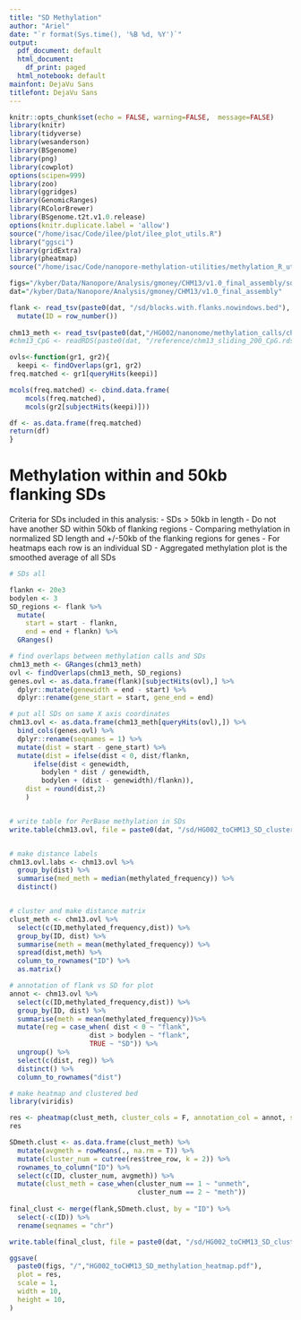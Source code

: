 ```yaml
---
title: "SD Methylation"
author: "Ariel"
date: "`r format(Sys.time(), '%B %d, %Y')`"
output:
  pdf_document: default
  html_document:
    df_print: paged
  html_notebook: default
mainfont: DejaVu Sans
titlefont: DejaVu Sans
---
```


```r
knitr::opts_chunk$set(echo = FALSE, warning=FALSE,  message=FALSE)
library(knitr)
library(tidyverse)
library(wesanderson)
library(BSgenome)
library(png)
library(cowplot)
options(scipen=999)
library(zoo)
library(ggridges)
library(GenomicRanges)
library(RColorBrewer)
library(BSgenome.t2t.v1.0.release)
options(knitr.duplicate.label = 'allow')
source("/home/isac/Code/ilee/plot/ilee_plot_utils.R")
library("ggsci")
library(gridExtra) 
library(pheatmap)
source("/home/isac/Code/nanopore-methylation-utilities/methylation_R_utils.R")
```

```r
figs="/kyber/Data/Nanopore/Analysis/gmoney/CHM13/v1.0_final_assembly/sd/figures"
dat="/kyber/Data/Nanopore/Analysis/gmoney/CHM13/v1.0_final_assembly"

flank <- read_tsv(paste0(dat, "/sd/blocks.with.flanks.nowindows.bed"), col_names = c("seqnames", "start", "end")) %>%
  mutate(ID = row_number())
  
chm13_meth <- read_tsv(paste0(dat,"/HG002/nanonome/methylation_calls/chm13_whole_genome/pooled/HG002_nanonome_CpGmethylationFrequency.tsv"))
#chm13_CpG <- readRDS(paste0(dat, "/reference/chm13_sliding_200_CpG.rds"))
```


```r

ovls<-function(gr1, gr2){
  keepi <- findOverlaps(gr1, gr2)
freq.matched <- gr1[queryHits(keepi)]

mcols(freq.matched) <- cbind.data.frame(
    mcols(freq.matched),
    mcols(gr2[subjectHits(keepi)]))

df <- as.data.frame(freq.matched)
return(df)
}

```

# Methylation within and 50kb flanking SDs 
Criteria for SDs included in this analysis:
- SDs > 50kb in length 
- Do not have another SD within 50kb of flanking regions 
- Comparing methylation in normalized SD length and +/-50kb of the flanking regions for genes 
- For heatmaps each row is an individual SD 
- Aggregated methylation plot is the smoothed average of all SDs
```r

# SDs all 

flankn <- 20e3
bodylen <- 3
SD_regions <- flank %>%
  mutate(
    start = start - flankn,
    end = end + flankn) %>%
  GRanges()

# find overlaps between methylation calls and SDs
chm13_meth <- GRanges(chm13_meth)
ovl <- findOverlaps(chm13_meth, SD_regions)
genes.ovl <- as.data.frame(flank)[subjectHits(ovl),] %>%
  dplyr::mutate(genewidth = end - start) %>%
  dplyr::rename(gene_start = start, gene_end = end) 

# put all SDs on same X axis coordinates
chm13.ovl <- as.data.frame(chm13_meth[queryHits(ovl),]) %>%
  bind_cols(genes.ovl) %>%
  dplyr::rename(seqnames = 1) %>%
  mutate(dist = start - gene_start) %>%
  mutate(dist = ifelse(dist < 0, dist/flankn,
      ifelse(dist < genewidth,
        bodylen * dist / genewidth,
        bodylen + (dist - genewidth)/flankn)), 
    dist = round(dist,2)
    )


# write table for PerBase methylation in SDs
write.table(chm13.ovl, file = paste0(dat, "/sd/HG002_toCHM13_SD_clustered_methylationPerBase.bed"),quote = F, sep = "\t", row.names = F, col.names = T)


# make distance labels
chm13.ovl.labs <- chm13.ovl %>%
  group_by(dist) %>%
  summarise(med_meth = median(methylated_frequency)) %>%
  distinct()


# cluster and make distance matrix
clust_meth <- chm13.ovl %>% 
  select(c(ID,methylated_frequency,dist)) %>%
  group_by(ID, dist) %>%
  summarise(meth = mean(methylated_frequency)) %>%
  spread(dist,meth) %>%
  column_to_rownames("ID") %>%
  as.matrix() 

# annotation of flank vs SD for plot
annot <- chm13.ovl %>% 
  select(c(ID,methylated_frequency,dist)) %>%
  group_by(ID, dist) %>%
  summarise(meth = mean(methylated_frequency))%>%
  mutate(reg = case_when( dist < 0 ~ "flank", 
                    dist > bodylen ~ "flank", 
                    TRUE ~ "SD")) %>%
  ungroup() %>%
  select(c(dist, reg)) %>%
  distinct() %>%
  column_to_rownames("dist")


```

```r

# make heatmap and clustered bed
library(viridis)

res <- pheatmap(clust_meth, cluster_cols = F, annotation_col = annot, show_rownames = F, show_colnames = F, main = "SD Methylation")
res

SDmeth.clust <- as.data.frame(clust_meth) %>%
  mutate(avgmeth = rowMeans(., na.rm = T)) %>%
  mutate(cluster_num = cutree(res$tree_row, k = 2)) %>%
  rownames_to_column("ID") %>%
  select(c(ID, cluster_num, avgmeth)) %>%
  mutate(clust_meth = case_when(cluster_num == 1 ~ "unmeth", 
                                cluster_num == 2 ~ "meth"))
  
final_clust <- merge(flank,SDmeth.clust, by = "ID") %>%
  select(-c(ID)) %>%
  rename(seqnames = "chr")

write.table(final_clust, file = paste0(dat, "/sd/HG002_toCHM13_SD_clustered_methylation.bed"),quote = F, sep = "\t", row.names = F, col.names = T)

ggsave(
  paste0(figs, "/","HG002_toCHM13_SD_methylation_heatmap.pdf"),
  plot = res,
  scale = 1,
  width = 10,
  height = 10,
)

```

